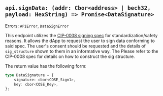 
## `api.signData: (addr: Cbor<address> | bech32, payload: HexString) => Promise<DataSignature>`

Errors: `APIError`, `DataSignError`

This endpoint utilizes the [CIP-0008 signing spec](https://github.com/cardano-foundation/CIPs/blob/master/CIP-0008/CIP-0008.md) for standardization/safety reasons. It allows the dApp to request the user to sign data conforming to said spec. The user's consent should be requested and the details of `sig_structure` shown to them in an informative way. The  Please refer to the CIP-0008 spec for details on how to construct the sig structure.

The return value has the following form:
```typescript
type DataSignature = {
    signature: cbor<COSE_Sign1>,
    key: cbor<COSE_Key>,
};
```
<CaniuseTable api={Api.SignData}/>